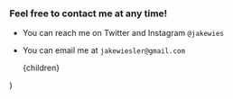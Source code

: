 
### Feel free to contact me at any time!

- You can reach me on Twitter and Instagram `@jakewies`
- You can email me at `jakewiesler@gmail.com`

  <Layout>
    <Seo title="Jake Wiesler" description="Say hello!" pageUrl="/contact"></Seo>
    <article>{children}</article>
  </Layout>
)
